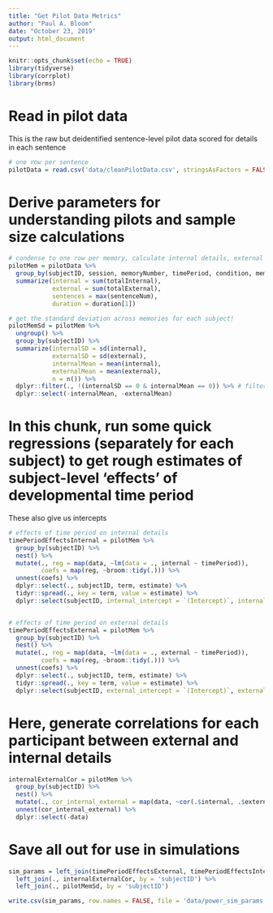 ```yaml
---
title: "Get Pilot Data Metrics"
author: "Paul A. Bloom"
date: "October 23, 2019"
output: html_document
---
```


```r
knitr::opts_chunk$set(echo = TRUE)
library(tidyverse)
library(corrplot)
library(brms)
```

# Read in pilot data

This is the raw but deidentified sentence-level pilot data scored for details in each sentence 

```r
# one row per sentence
pilotData = read.csv('data/cleanPilotData.csv', stringsAsFactors = FALSE)
```

# Derive parameters for understanding pilots and sample size calculations
```r
# condense to one row per memory, calculate internal details, external details, and sentences per memory
pilotMem = pilotData %>%
  group_by(subjectID, session, memoryNumber, timePeriod, condition, memory) %>%
  summarize(internal = sum(totalInternal),
            external = sum(totalExternal),
            sentences = max(sentenceNum),
            duration = duration[1])

# get the standard deviation across memories for each subject!
pilotMemSd = pilotMem %>%
  ungroup() %>%
  group_by(subjectID) %>%
  summarize(internalSD = sd(internal),
            externalSD = sd(external),
            internalMean = mean(internal),
            externalMean = mean(external),
            n = n()) %>%
  dplyr::filter(., !(internalSD == 0 & internalMean == 0)) %>% # filter out memories with no details
  dplyr::select(-internalMean, -externalMean)
```

# In this chunk, run some quick regressions (separately for each subject) to get rough estimates of subject-level 'effects' of developmental time period

These also give us intercepts
```r
# effects of time period on internal details
timePeriodEffectsInternal = pilotMem %>%
  group_by(subjectID) %>%
  nest() %>%
  mutate(., reg = map(data, ~lm(data = ., internal ~ timePeriod)), 
         coefs = map(reg, ~broom::tidy(.))) %>%
  unnest(coefs) %>%
  dplyr::select(., subjectID, term, estimate) %>%
  tidyr::spread(., key = term, value = estimate) %>%
  dplyr::select(subjectID, internal_intercept = `(Intercept)`, internal_time_c = timePeriodC, internal_time_t = timePeriodT)


# effects of time period on external details
timePeriodEffectsExternal = pilotMem %>%
  group_by(subjectID) %>%
  nest() %>%
  mutate(., reg = map(data, ~lm(data = ., external ~ timePeriod)), 
         coefs = map(reg, ~broom::tidy(.))) %>%
  unnest(coefs) %>%
  dplyr::select(., subjectID, term, estimate) %>%
  tidyr::spread(., key = term, value = estimate) %>%
  dplyr::select(subjectID, external_intercept = `(Intercept)`, external_time_c = timePeriodC, external_time_t = timePeriodT)


```

# Here, generate correlations for each participant between external and internal details
```r
internalExternalCor = pilotMem %>%
  group_by(subjectID) %>%
  nest() %>%
  mutate(., cor_internal_external = map(data, ~cor(.$internal, .$external, method = 'pearson'))) %>%
  unnest(cor_internal_external) %>%
  dplyr::select(-data)
```

# Save all out for use in simulations
```r
sim_params = left_join(timePeriodEffectsExternal, timePeriodEffectsInternal, by = 'subjectID') %>%
  left_join(., internalExternalCor, by = 'subjectID') %>%
  left_join(., pilotMemSd, by = 'subjectID')

write.csv(sim_params, row.names = FALSE, file = 'data/power_sim_params.csv')
```

